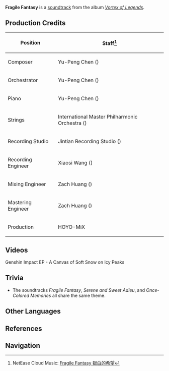 {{Soundtrack Infobox
|title          =
|image          = Vortex of Legends.png
|album          = Vortex of Legends
|disc           =
|number         = 02
|featured       =
|featured2      =
|featured3      =
|featured_disc  =
|featured_disc2 =
|featured_disc3 =
|youtube_id     = n_-9mrBMLA8
|youtube_time   = 92
|spotify_id     = 5TPXzxly3X7VRaZ0Af7ffi
|played_in      = Dragonspine
|during         = [[Dragonspine]]
|domain         =
|previous       = Snow-Buried Tales
|next           = Chattering Snowflakes
}}
'''Fragile Fantasy''' is a [[soundtrack]] from the album ''[[Vortex of Legends]]''.

==Production Credits==
{| class="wikitable" style="text-align:left; height:0.5em"
! Position
! Staff<ref>NetEase Cloud Music: [https://music.163.com/#/song?id=1833806442 Fragile Fantasy 银白的希望]</ref>
|-
! Composer
| Yu-Peng Chen ({{zh|陈致逸}})
|-
! Orchestrator
| Yu-Peng Chen ({{zh|陈致逸}})
|-
! Piano
| Yu-Peng Chen ({{zh|陈致逸}})
|-
! Strings
| International Master Philharmonic Orchestra ({{zh|国际首席爱乐乐团}})
|-
! Recording Studio
| Jintian Recording Studio ({{zh|金田录音棚}})
|-
! Recording Engineer
| Xiaosi Wang ({{zh|王小四}})
|-
! Mixing Engineer
| Zach Huang ({{zh|黄巍}})
|-
! Mastering Engineer
| Zach Huang ({{zh|黄巍}})
|-
! Production
| HOYO-MiX
|}

==Videos==
<gallery>
Genshin Impact EP - A Canvas of Soft Snow on Icy Peaks
</gallery>

==Trivia==
* <section begin=FragileTheme />The soundtracks ''Fragile Fantasy'', ''Serene and Sweet Adieu'', and ''Once-Colored Memories'' all share the same theme.<section end=FragileTheme />

==Other Languages==
{{Other Languages
|en      = Fragile Fantasy
|zhs     = 银白的希望
|zhs_rm  = Yínbái de Xīwàng
|zht     = 銀白的希望
|zht_rm  = Yínbái de Xīwàng
|zh_tl   = 
|ja      = 銀白の希望
|ja_rm   = Ginpaku no Kibou
|ja_tl   = Silvery-White Hope
|tr      = 
|tr_tl   = 
|it      = 
|it_tl   = 
}}

==References==
{{Reflist}}

==Navigation==
{{Soundtrack Navbox|Vortex of Legends}}